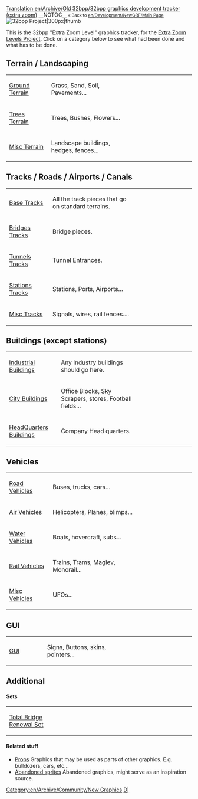 [[Translation:en/Archive/Old 32bpp/32bpp graphics development tracker (extra zoom)]]
__NOTOC__
<small>« Back to [[en/Development/NewGRF/Main Page]]</small>  [[File:en/Archive/Old 32bpp/OpenTTD 32bpp.png|32bpp Project|300px|thumb]]


This is the 32bpp "Extra Zoom Level" graphics tracker, for the [[en/Community/NewGRF/Playing with 32 bpp graphics|Extra Zoom Levels Project]].
Click on a category below to see what had been done and what has to be done.


  



==Terrain / Landscaping==
{| style="background:#FFFFFF; text-align:left"
|width="150"|[[en/Archive/Old 32bpp/Ground Terrain (New Graphics)|Ground Terrain]] 
|width="380"|Grass, Sand, Soil, Pavements...
|width="300"|{{en/Archive/Old 32bpp/Progress bar 32bpp tracker|ground terrain|style=font-size:75%;}}
|-
|[[en/Archive/Old 32bpp/Trees Terrain (New Graphics)|Trees Terrain]]
|Trees, Bushes, Flowers...
|{{en/Archive/Old 32bpp/Progress bar 32bpp tracker|trees terrain|style=font-size:75%;}}
|-
|[[en/Archive/Old 32bpp/Misc Terrain (New Graphics)|Misc Terrain]]
|Landscape buildings, hedges, fences...
|{{en/Archive/Old 32bpp/Progress bar 32bpp tracker|misc terrain|style=font-size:75%;}}
|}

==Tracks / Roads / Airports / Canals==
{| style="background:#FFFFFF; text-align:left"
|width="150"|[[en/Archive/Old 32bpp/Base Tracks (New Graphics)|Base Tracks]] 
|width="380"|All the track pieces that go on standard terrains.
|width="300"|{{en/Archive/Old 32bpp/Progress bar 32bpp tracker|base tracks|style=font-size:75%;}}
|-
|[[en/Archive/Old 32bpp/Bridges Tracks (New Graphics)|Bridges Tracks]]
|Bridge pieces.
|{{en/Archive/Old 32bpp/Progress bar 32bpp tracker|bridges tracks|style=font-size:75%;}}
|-
|[[en/Archive/Old 32bpp/Tunnels Tracks (New Graphics)|Tunnels Tracks]]
|Tunnel Entrances.
|{{en/Archive/Old 32bpp/Progress bar 32bpp tracker|tunnels tracks|style=font-size:75%;}}
|-
|[[en/Archive/Old 32bpp/Stations Tracks (New Graphics)|Stations Tracks]]
|Stations, Ports, Airports...
|{{en/Archive/Old 32bpp/Progress bar 32bpp tracker|stations tracks|style=font-size:75%;}}
|-
|[[en/Archive/Old 32bpp/Misc Tracks (New Graphics)|Misc Tracks]]
|Signals, wires, rail fences....
|{{en/Archive/Old 32bpp/Progress bar 32bpp tracker|misc tracks|style=font-size:75%;}}
|}

==Buildings (except stations)==
{| style="background:#FFFFFF; text-align:left"
|width="150"|[[en/Archive/Old 32bpp/Industrial Buildings (New Graphics)|Industrial Buildings]]
|width="380"|Any Industry buildings should go here.
|width="300"|{{en/Archive/Old 32bpp/Progress bar 32bpp tracker|industrial|style=font-size:75%;}}
|-
|[[en/Archive/Old 32bpp/City Buildings (New Graphics)|City Buildings]]
|Office Blocks, Sky Scrapers, stores, Football fields...
|{{en/Archive/Old 32bpp/Progress bar 32bpp tracker|city buildings|style=font-size:75%;}}
|-
|[[en/Archive/Old 32bpp/HeadQuarters Buildings (New Graphics)|HeadQuarters Buildings]]
|Company Head quarters.
|{{en/Archive/Old 32bpp/Progress bar 32bpp tracker|headquarter|style=font-size:75%;}}
|}

==Vehicles==
{| style="background:#FFFFFF; text-align:left"
|width="150"|[[en/Archive/Old 32bpp/Road Vehicles (New Graphics)|Road Vehicles]]
|width="380"|Buses, trucks, cars...
|width="300"|{{en/Archive/Old 32bpp/Progress bar 32bpp tracker|road vehicles|style=font-size:75%;}}
|-
|[[en/Archive/Old 32bpp/Air Vehicles (New Graphics)|Air Vehicles]]
|Helicopters, Planes, blimps...
|{{en/Archive/Old 32bpp/Progress bar 32bpp tracker|air vehicles|style=font-size:75%;}}
|-
|[[en/Archive/Old 32bpp/Water Vehicles (New Graphics)|Water Vehicles]]
|Boats, hovercraft, subs...
|{{en/Archive/Old 32bpp/Progress bar 32bpp tracker|water vehicles|style=font-size:75%;}}
|-
|[[en/Archive/Old 32bpp/Rail Vehicles (New Graphics)|Rail Vehicles]]
|Trains, Trams, Maglev, Monorail...
|{{en/Archive/Old 32bpp/Progress bar 32bpp tracker|rail vehicles|style=font-size:75%;}}
|-
|[[en/Archive/Old 32bpp/Misc Vehicles (New Graphics)|Misc Vehicles]]
|UFOs...
|{{en/Archive/Old 32bpp/Progress bar 32bpp tracker|misc tracks|style=font-size:75%;}}
|}

==GUI==
{| style="background:#FFFFFF; text-align:left"
|width="150"|[[en/Archive/Old 32bpp/GUI (New Graphics)|GUI]]
|width="380"|Signs, Buttons, skins, pointers... <!-- No faces? -->
|width="300"|{{en/Archive/Old 32bpp/Progress bar 32bpp tracker|gui|style=font-size:75%;}}
|}

==Additional==
==== Sets ====
{| style="background:#FFFFFF; text-align:left"
|width="150"|[[en/Archive/Old 32bpp/32bpp graphics for Total Bridge Renewal Set|Total Bridge Renewal Set]]
|width="380"|
|width="300"|{{en/Archive/Old 32bpp/Progress bar 32bpp tracker|total bridge renewal set|style=font-size:75%;}}
|}

====Related stuff====
* [[en/Archive/Old 32bpp/Props (New Graphics)|Props]] Graphics that may be used as parts of other graphics. E.g. bulldozers, cars, etc...
* [[en/Archive/Old 32bpp/32bpp abandoned buildings|Abandoned sprites]] Abandoned graphics, might serve as an inspiration source.


{{en/Archive/Old 32bpp/Navbox Graphics Development}}

[[Category:en/Archive/Community/New Graphics]][[Category:en/Archive/Old 32bpp/32bpp Graphics Developer resources|D|]]